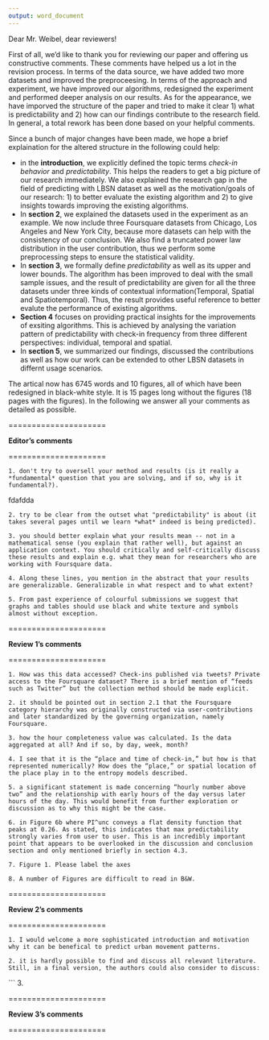 ```yaml
---
output: word_document
---
```


Dear Mr. Weibel, dear reviewers!

First of all, we'd like to thank you for reviewing our paper and offering us constructive comments. These comments have helped us a lot in the revision process. In terms of the data source, we have added two more datasets and improved the preproceesing. In terms of the approach and experiment, we have improved our algorithms, redesigned the experiment and performed deeper analysis on our results.  As for the appearance, we have imporved the structure of the paper and tried to make it clear 1) what is predictability and 2) how can our findings contribute to the research field. In general, a total rework has been done based on your helpful comments. 

Since a bunch of major changes have been made, we hope a brief explaination for the altered structure in the following could help:

- in the **introduction**, we explicitly defined the topic terms *check-in behavior* and *predictability*. This helps the readers to get a big picture of our research immediately. We also explained the research gap in the field of predicting with LBSN dataset as well as the motivation/goals of our research: 1) to better evaluate the existing algorithm and 2) to give insights towards improving the existing algorithms.
- In **section 2**, we explained the datasets used in the experiment as an example. We now include three Foursquare datasets from Chicago, Los Angeles and New York City, because more datasets can help with the consistency of our conclusion. We also find a truncated power law distribution in the user contribution, thus we perform some preprocessing steps to ensure the statistical validity. 
- In **section 3**, we formally define *predictability* as well as its upper and lower bounds. The algorithm has been improved to deal with the small sample issues, and the result of predictability are given for all the three datasets under three kinds of contextual information(Temporal, Spatial and Spatiotemporal). Thus, the result provides useful reference to better evalute the performance of existing algorithms.
- **Section 4** focuses on providing practical insights for the improvements of exsiting algorithms. This is achieved by analysing the variation pattern of predictability with check-in frequency from three different perspectives: individual, temporal and spatial. 
- In **section 5**, we summarized our findings, discussed the contributions as well as how our work can be extended to other LBSN datasets in differnt usage scenarios. 

The artical now has 6745 words and 10 figures, all of which have been redesigned in black-white style. It is 15 pages long without the figures (18 pages with the figures). In the following we answer all your comments as detailed as possible.


=====================

**Editor's comments**

=====================

```
1. don't try to oversell your method and results (is it really a *fundamental* question that you are solving, and if so, why is it fundamental?).
```

fdafdda

```
2. try to be clear from the outset what "predictability" is about (it takes several pages until we learn *what* indeed is being predicted). 
```

```
3. you should better explain what your results mean -- not in a mathematical sense (you explain that rather well), but against an application context. You should critically and self-critically discuss these results and explain e.g. what they mean for researchers who are working with Foursquare data. 
```

```
4. Along these lines, you mention in the abstract that your results are generalizable. Generalizable in what respect and to what extent? 
```

```
5. From past experience of colourful submissions we suggest that graphs and tables should use black and white texture and symbols almost without exception. 
```

=====================

**Review 1's comments**

=====================

```
1. How was this data accessed? Check-ins published via tweets? Private access to the Foursquare dataset? There is a brief mention of “feeds such as Twitter” but the collection method should be made explicit. 
```

```
2. it should be pointed out in section 2.1 that the Foursquare category hierarchy was originally constructed via user-contributions and later standardized by the governing organization, namely Foursquare. 
```

```
3. how the hour completeness value was calculated. Is the data aggregated at all? And if so, by day, week, month? 
```

```
4. I see that it is the “place and time of check-in,” but how is that represented numerically? How does the “place,” or spatial location of the place play in to the entropy models described. 
```

```
5. a significant statement is made concerning “hourly number above two” and the relationship with early hours of the day versus later hours of the day. This would benefit from further exploration or discussion as to why this might be the case.
```

```
6. in Figure 6b where PI^unc conveys a flat density function that peaks at 0.26. As stated, this indicates that max predictability strongly varies from user to user. This is an incredibly important point that appears to be overlooked in the discussion and conclusion section and only mentioned briefly in section 4.3. 
```

```
7. Figure 1. Please label the axes
```

```
8. A number of Figures are difficult to read in B&W. 
```

=====================

**Review 2's comments**

=====================

```
1. I would welcome a more sophisticated introduction and motivation why it can be benefical to predict urban movement patterns.
```

```
2. it is hardly possible to find and discuss all relevant literature. Still, in a final version, the authors could also consider to discuss: 
```

```
3.


=====================

**Review 3's comments**

=====================

